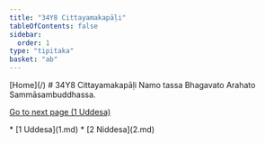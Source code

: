 ```yaml
---
title: "34Y8 Cittayamakapāḷi"
tableOfContents: false
sidebar:
  order: 1
type: "tipitaka"
basket: "ab"
---
```



<Paragraph type="center">
[Home](/)
</Paragraph>

<Paragraph type="center">
# 34Y8 Cittayamakapāḷi
</Paragraph>

<Paragraph number="1" type="center">
Namo tassa Bhagavato Arahato Sammāsambuddhassa.

[Go to next page (1 Uddesa)](1.md)



</Paragraph>

<TableOfContents>
* [1 Uddesa](1.md)
* [2 Niddesa](2.md)
</TableOfContents>
